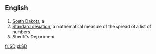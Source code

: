 ==English==

==={{Abbreviation}}===

#[[South Dakota]], a {{USstate}}
#[[standard deviation|Standard deviation]], a mathematical measure of the spread of a list of numbers
#Sheriff's Department

[[fr:SD]]
[[pl:SD]]